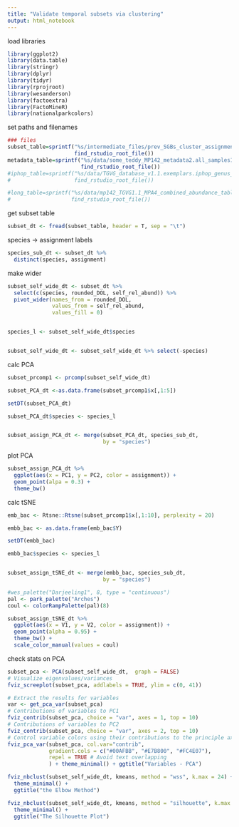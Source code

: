 ```yaml
---
title: "Validate temporal subsets via clustering"
output: html_notebook
---
```


load libraries
```r
library(ggplot2)
library(data.table)
library(stringr)
library(dplyr)
library(tidyr)
library(rprojroot)
library(wesanderson)
library(factoextra)
library(FactoMineR)
library(nationalparkcolors)

```

set paths and filenames

```r
### files
subset_table=sprintf("%s/intermediate_files/prev_SGBs_cluster_assignments_long_abundance.tsv",
                     find_rstudio_root_file())
metadata_table=sprintf("%s/data/some_teddy_MP142_metadata2.all_samples1.delivery.csv",
                       find_rstudio_root_file())
#iphop_table=sprintf("%s/data/TGVG_database_v1.1.exemplars.iphop_genus_outputs1.filt.csv",
#                    find_rstudio_root_file())

#long_table=sprintf("%s/data/mp142_TGVG1.1_MPA4_combined_abundance_table_longform1.tsv",
#                   find_rstudio_root_file())

```

get subset table
```r
subset_dt <- fread(subset_table, header = T, sep = "\t")


```

species -> assignment labels
```r
species_sub_dt <- subset_dt %>%
  distinct(species, assignment)
```

make wider
```r
subset_self_wide_dt <- subset_dt %>%
  select(c(species, rounded_DOL, self_rel_abund)) %>%
  pivot_wider(names_from = rounded_DOL, 
              values_from = self_rel_abund, 
              values_fill = 0)


species_l <- subset_self_wide_dt$species


subset_self_wide_dt <- subset_self_wide_dt %>% select(-species)


```

calc PCA
```r
subset_prcomp1 <- prcomp(subset_self_wide_dt)

subset_PCA_dt <-as.data.frame(subset_prcomp1$x[,1:5])

setDT(subset_PCA_dt)

subset_PCA_dt$species <- species_l


subset_assign_PCA_dt <- merge(subset_PCA_dt, species_sub_dt,
                              by = "species")
```

plot PCA
```r
subset_assign_PCA_dt %>%
  ggplot(aes(x = PC1, y = PC2, color = assignment)) +
  geom_point(alpa = 0.3) +
  theme_bw()
```

calc tSNE
```r
emb_bac <- Rtsne::Rtsne(subset_prcomp1$x[,1:10], perplexity = 20)

embb_bac <- as.data.frame(emb_bac$Y)

setDT(embb_bac)

embb_bac$species <- species_l


subset_assign_tSNE_dt <- merge(embb_bac, species_sub_dt,
                              by = "species")
```

```r
#wes_palette("Darjeeling1", 8, type = "continuous")
pal <- park_palette("Arches")
coul <- colorRampPalette(pal)(8)

subset_assign_tSNE_dt %>%
  ggplot(aes(x = V1, y = V2, color = assignment)) +
  geom_point(alpha = 0.95) +
  theme_bw() +
  scale_color_manual(values = coul)
```
check stats on PCA
```r
subset_pca <- PCA(subset_self_wide_dt,  graph = FALSE)
# Visualize eigenvalues/variances
fviz_screeplot(subset_pca, addlabels = TRUE, ylim = c(0, 41))
```

```r
# Extract the results for variables
var <- get_pca_var(subset_pca)
# Contributions of variables to PC1
fviz_contrib(subset_pca, choice = "var", axes = 1, top = 10)
# Contributions of variables to PC2
fviz_contrib(subset_pca, choice = "var", axes = 2, top = 10)
# Control variable colors using their contributions to the principle axis
fviz_pca_var(subset_pca, col.var="contrib",
             gradient.cols = c("#00AFBB", "#E7B800", "#FC4E07"),
             repel = TRUE # Avoid text overlapping
             ) + theme_minimal() + ggtitle("Variables - PCA")
```

```r
fviz_nbclust(subset_self_wide_dt, kmeans, method = "wss", k.max = 24) + 
  theme_minimal() + 
  ggtitle("the Elbow Method")
```

```r
fviz_nbclust(subset_self_wide_dt, kmeans, method = "silhouette", k.max = 24) + 
  theme_minimal() + 
  ggtitle("The Silhouette Plot")
```






